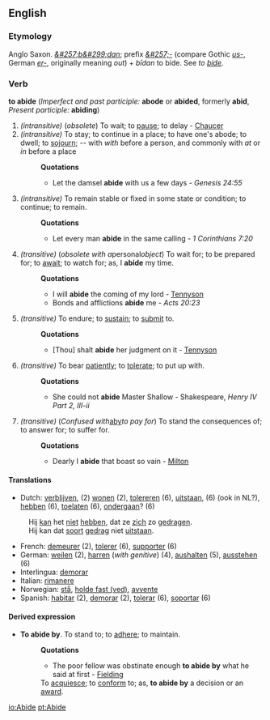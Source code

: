 ==English==
===Etymology===
Anglo Saxon. ''[[&#257;b&#299;dan]]''; prefix ''[[&#257;-]]'' (compare Gothic ''[[us-]]'', German ''[[er-]]'', originally meaning ''out'') + ''b&#299;dan'' to bide. See ''to [[bide]]''.

===Verb===
'''to abide''' (''Imperfect and past participle:'' '''abode''' or '''abided''', formerly '''abid''', ''Present participle:'' '''abiding''')
#''(intransitive)'' (''obsolete'') To wait; to [[pause]]; to delay - [[Chaucer]]
#''(intransitive)'' To stay; to continue in a place; to have one's abode; to dwell; to [[sojourn]]; -- with ''with'' before a person, and commonly with ''at'' or ''in'' before a place
#:'''Quotations'''
#:*Let the damsel '''abide''' with us a few days -  ''Genesis 24:55''
#''(intransitive)'' To remain stable or fixed in some state or condition; to continue; to remain.
#:'''Quotations'''
#:*Let every man '''abide''' in the same calling - ''1 Corinthians 7:20''
#''(transitive)'' (''obsolete with a ''personal'' object'') To wait for; to be prepared for; to [[await]]; to watch for; as, I '''abide''' my time.
#:'''Quotations'''
#:*I will '''abide''' the coming of my lord - [[Tennyson]]
#:*Bonds and afflictions '''abide''' me - ''Acts 20:23''
#''(transitive)'' To endure; to [[sustain]]; to [[submit]] to.
#:'''Quotations'''
#:*[Thou] shalt '''abide''' her judgment on it - [[Tennyson]]
#''(transitive)'' To bear [[patiently]]; to [[tolerate]]; to put up with.
#:'''Quotations'''
#:*She could not '''abide''' Master Shallow - Shakespeare, ''Henry IV Part 2, III-ii''
#''(transitive)'' (''Confused with ''[[aby]]'' to pay for'') To stand the consequences of; to answer for; to suffer for.
#:'''Quotations'''
#:*Dearly I '''abide''' that boast so vain - [[Milton]]

====Translations====
*Dutch: [[verblijven]], (2) [[wonen]] (2), [[tolereren]] (6), [[uitstaan]], (6) (ook in NL?), [[hebben]] (6), [[toelaten]] (6), [[ondergaan]]? (6)
:Hij [[kan]] het [[niet]] [[hebben]], dat ze [[zich]] zo [[gedragen]].
:Hij kan dat [[soort]] [[gedrag]] niet [[uitstaan]].
*French: [[demeurer]] (2), [[tolerer]] (6), [[supporter]] (6)
*German: [[weilen]] (2), [[harren]] (''with genitive'') (4), [[aushalten]] (5), [[ausstehen]] (6)
*Interlingua: [[demorar]]
*Italian: [[rimanere]]
*Norwegian: [[stå]], [[holde fast (ved)]], [[avvente]]
*Spanish: [[habitar]] (2), [[demorar]] (2), [[tolerar]] (6), [[soportar]] (6)

====Derived expression====
*'''To abide by'''. To stand to; to [[adhere]]; to maintain.
*:'''Quotations'''
*:*The poor fellow was obstinate enough '''to abide by''' what he said at first - [[Fielding]]
*:To [[acquiesce]]; to [[conform]] to; as, '''to abide by''' a decision or an [[award]].

[[io:Abide]]
[[pt:Abide]]